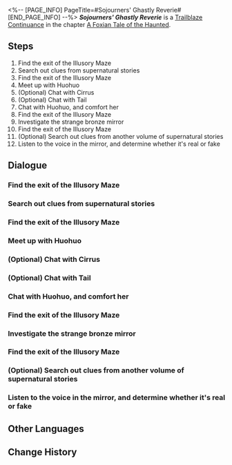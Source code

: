 <%-- [PAGE_INFO]
PageTitle=#Sojourners' Ghastly Reverie#
[END_PAGE_INFO] --%>
{{Stub|Dialogue.}}
{{Mission Infobox
|id            = 2021702
|title         = 
|image         = <!--Mission Sojourners' Ghastly Reverie.png-->
|type          = Trailblaze Continuance
|event_name    = 
|chapter       = A Foxian Tale of the Haunted
|requirements  = 
|summary       = <!--official mission summary from Fate's Atlas-->
|characters    = Cirrus; Huohuo; Tail; Trailblazer; Unknown Heliobus; Voice From Behind the Door; Voice From the Mirror; Xueyi
|startLocation = [[The Xianzhou Luofu]] - [[<!--starting area-->]]
|world         = The Xianzhou Luofu
|area          = <!--starting area-->
|prev          = 
|next          = 
|rewards       = Trailblaze EXP*1,500; Stellar Jade*150; Traveler's Guide*15; Refined Aether*12; Lost Crystal*12; "Dancing Fantasms"*1 { text = "Dancing Fantasms" }; Credit*150,000
}}
'''''Sojourners' Ghastly Reverie''''' is a [[Trailblaze Continuance]] in the chapter [[A Foxian Tale of the Haunted (Continuance)|A Foxian Tale of the Haunted]].

==Steps==
# Find the exit of the Illusory Maze
# Search out clues from supernatural stories
# Find the exit of the Illusory Maze
# Meet up with Huohuo
# (Optional) Chat with Cirrus
# (Optional) Chat with Tail
# Chat with Huohuo, and comfort her
# Find the exit of the Illusory Maze
# Investigate the strange bronze mirror
# Find the exit of the Illusory Maze
# (Optional) Search out clues from another volume of supernatural stories
# Listen to the voice in the mirror, and determine whether it's real or fake

<!--
==Gameplay Notes==

--><!--
==Trial Character==

-->
==Dialogue==
{{Stub Dialogue}}
===Find the exit of the Illusory Maze===
{{Mission Description|type=continuance|location=<!--to be added-->|You often see similar news stories about a person getting lost while trying to find another missing person. Unfortunately, today's the day you are destined to be the protagonist of such a story. Gradually, you manage to lose track of even Huohuo. After sizing up a strange bronze mirror for a moment, you are somehow pulled into a realm of illusion. There's walls and doors everywhere, sending you round in circles and disorienting you.<br />According to some of the Xianzhou folk tales you've heard, the outside world will have passed hundreds of years by the time you leave here &mdash; you don't want to spend the rest of your life lost in a maze, so find the exit pronto!}}
{{Dialogue Start}}
:{{tx}}
{{Dialogue End}}

===Search out clues from supernatural stories===
{{Mission Description|type=continuance|location=<!--to be added-->|update|Through Cirrus' guidance, you discover a ripped page from a bizarre story recounting events surrounding the heliobi and the Luofu's general from centuries ago. Its writing style seems to hint at a way to see through the illusory maze.}}
{{Dialogue Start}}
:{{tx}}
{{Dialogue End}}

===Find the exit of the Illusory Maze===
{{Dialogue Start}}
:{{tx}}
{{Dialogue End}}

===Meet up with Huohuo===
{{Mission Description|type=continuance|location=<!--to be added-->|update|Cirrus seems unreliable, but following its instructions ultimately leads to Huohuo.<br />Well, if even a Judge would be stuck in an illusion just like you did, then the garden must... No, you decide you don't want to think through whatever's happening in Fyxestroll Garden. Because without any doubt, it will be irredeemably dreadful.}}
{{Dialogue Start}}
:{{tx}}
{{Dialogue End}}

===(Optional) Chat with Cirrus===
{{Dialogue Start}}
:{{tx}}
{{Dialogue End}}

===(Optional) Chat with Tail===
{{Dialogue Start}}
:{{tx}}
{{Dialogue End}}

===Chat with Huohuo, and comfort her===
{{Mission Description|type=continuance|location=<!--to be added-->|update|Sticking close to you, Cirrus chatters garrulously about the Xianzhou's old grudge against the heliobi while also stealing use of your mouth to sow seeds of discontent among this small, lost team. It'll take everyone working together to get out of this maze. Comfort Huohuo, then find a way out of here together.}}
{{Dialogue Start}}
:{{tx}}
{{Dialogue End}}

===Find the exit of the Illusory Maze===
{{Dialogue Start}}
:{{tx}}
{{Dialogue End}}

===Investigate the strange bronze mirror===
{{Mission Description|type=continuance|location=<!--to be added-->|update|Similar to when you came in, there's a bronze mirror emitting a strange sound. Perhaps it's a Judge of the Ten-Lords Commission coming to rescue you; perhaps it's heliobi toying with you like a cornered animal.<br />On the upside, not even monsters can hurt you through a mirror, right? Let's go check it out.}}
{{Dialogue Start}}
:{{tx}}
{{Dialogue End}}

===Find the exit of the Illusory Maze===
{{Mission Description|type=continuance|location=<!--to be added-->|update|You often see similar news stories about a person getting lost while trying to find another missing person. Unfortunately, today's the day you are destined to be the protagonist of such a story. Gradually, you manage to lose track of even Huohuo. After sizing up a strange bronze mirror for a moment, you are somehow pulled into a realm of illusion. There's walls and doors everywhere, sending you round in circles and disorienting you.<br />According to some of the Xianzhou folk tales you've heard, the outside world will have passed hundreds of years by the time you leave here &mdash; you don't want to spend the rest of your life lost in a maze, so find the exit pronto!}}
{{Dialogue Start}}
:{{tx}}
{{Dialogue End}}

===(Optional) Search out clues from another volume of supernatural stories===
{{Dialogue Start}}
:{{tx}}
{{Dialogue End}}

===Listen to the voice in the mirror, and determine whether it's real or fake===
{{Mission Description|type=continuance|location=<!--to be added-->|update|Xueyi's voice comes from the mirror, but it's hard to tell whether these voices are real. Perhaps only someone involved like Huohuo could possibly clarify the truth.}}
{{Dialogue Start}}
:{{tx}}
{{Dialogue End}}

==Other Languages==
{{Other Languages
|en   = Sojourners' Ghastly Reverie
|zhs  = 游园惊梦
|zht  = 遊園驚夢
|ja   = 游園驚夢
|ko   = 유원경몽
|es   = Sustos en el parque
|fr   = Promenade fantasmagorique
|ru   = Прогулка по саду и прерванный сон
|th   = ฝันผวาในสวนเฮี้ยน
|vi   = Ác Mộng Vườn Hoang
|de   = Garten der Albträume
|id   = Mimpi Buruk di Taman
|pt   = Devaneio Lúgubre do Visitante
}}

==Change History==
{{Change History|1.5}}
